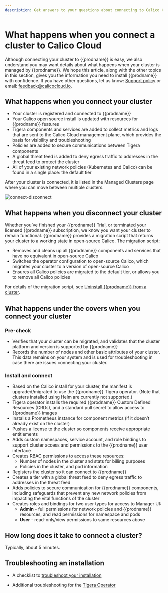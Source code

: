 ```yaml
---
description: Get answers to your questions about connecting to Calico Cloud.
---
```


# What happens when you connect a cluster to Calico Cloud

<!-- If link changes, update link in OS docs here: https://projectcalico.docs.tigera.io/calico-enterprise/ -->

Although connecting your cluster to {{prodname}} is easy, we also understand you may want details about what happens when your cluster is managed by {{prodname}}. We hope this article, along with the other topics in this section, gives you the information you need to install {{prodname}} with confidence. If you have other questions, let us know: [Support policy](https://www.tigera.io/legal/calico-cloud-support-policy) or email: feedback@calicocloud.io.

## What happens when you connect your cluster

- Your cluster is registered and connected to {{prodname}}
- Your Calico open source install is updated with resources for {{prodname}} features
- Tigera components and services are added to collect metrics and logs that are sent to the Calico Cloud management plane, which provides the basis for visibility and troubleshooting
- Policies are added to secure communications between Tigera components
- A global threat feed is added to deny egress traffic to addresses in the threat feed to protect the cluster
- All of your existing network policies (Kubernetes and Calico) can be found in a single place: the default tier

After your cluster is connected, it is listed in the Managed Clusters page where you can move between multiple clusters.

![connect-disconnect](/img/calico-cloud/connect-disconnect.png)

## What happens when you disconnect your cluster

Whether you’ve finished your {{prodname}} Trial, or terminated your licensed {{prodname}} subscription, we know you want your cluster to remain functional. {{prodname}} provides a migration script that returns your cluster to a working state in open-source Calico. The migration script:

- Removes and cleans up all {{prodname}} components and services that have no equivalent in open-source Calico
- Switches the operator configuration to open-source Calico, which migrates your cluster to a version of open-source Calico
- Ensures all Calico policies are migrated to the default tier, or allows you to remove all Calico policies

For details of the migration script, see [Uninstall {{prodname}} from a cluster](../../operations/disconnect.mdx).

## What happens under the covers when you connect your cluster

### Pre-check

- Verifies that your cluster can be migrated, and validates that the cluster platform and version is supported by {{prodname}}
- Records the number of nodes and other basic attributes of your cluster. This data remains on your system and is used for troubleshooting in case there are issues connecting your cluster.

### Install and connect

- Based on the Calico install for your cluster, the manifest is upgraded/migrated to use the {{prodname}} Tigera operator. (Note that clusters installed using Helm are currently not supported.)
- Tigera operator installs the required {{prodname}} Custom Defined Resources (CRDs), and a standard pull secret to allow access to {{prodname}} images
- Installs a Prometheus instance for component metrics (if it doesn’t already exist on the cluster)
- Pushes a license to the cluster so components receive appropriate entitlements
- Adds custom namespaces, service account, and role bindings to support cluster access and permissions to the {{prodname}} user interface
- Creates RBAC permissions to access these resources:
  - Number of nodes in the cluster and stats for billing purposes
  - Policies in the cluster, and pod information
- Registers the cluster so it can connect to {{prodname}}
- Creates a tier with a global threat feed to deny egress traffic to addresses in the threat feed
- Adds policies to secure communication for {{prodname}} components, including safeguards that prevent any new network policies from impacting the vital functions of the cluster
- Creates roles and bindings for two user types for access to Manager UI:
  - **Admin** - full permissions for network policies and {{prodname}} resources, and read permissions for namespace and pods
  - **User** - read-only/view permissions to same resources above

## How long does it take to connect a cluster?

Typically, about 5 minutes.

## Troubleshooting an installation

- A checklist to [troubleshoot your installation](checklist.mdx)

- Additional troubleshooting for the [Tigera Operator](operator-checklist.mdx)
